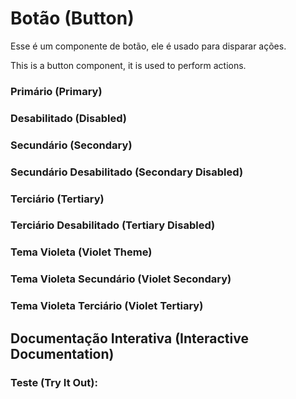 
<Meta of={ButtonStories} />

# Botão (Button)

Esse é um componente de botão, ele é usado para disparar ações.

This is a button component, it is used to perform actions.

### Primário (Primary)
<Canvas of={ButtonStories.Primary} />

### Desabilitado (Disabled)
<Canvas of={ButtonStories.Disabled} />

### Secundário (Secondary)
<Canvas of={ButtonStories.Secondary} />

### Secundário Desabilitado (Secondary Disabled)
<Canvas of={ButtonStories.SecondaryDisabled} />

### Terciário (Tertiary)
<Canvas of={ButtonStories.Tertiary} />

### Terciário Desabilitado (Tertiary Disabled)
<Canvas of={ButtonStories.TertiaryDisabled} />

### Tema Violeta (Violet Theme)
<Canvas of={ButtonStories.Violet} />

### Tema Violeta Secundário (Violet Secondary)
<Canvas of={ButtonStories.VioletSecondary} />

### Tema Violeta Terciário (Violet Tertiary)
<Canvas of={ButtonStories.VioletTertiary} />

## Documentação Interativa (Interactive Documentation)

### Teste (Try It Out):

<Primary />
<Controls />